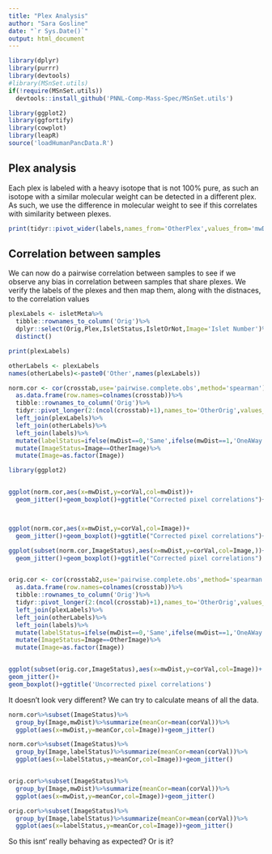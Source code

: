 ```yaml
---
title: "Plex Analysis"
author: "Sara Gosline"
date: "`r Sys.Date()`"
output: html_document
---
```


```r
library(dplyr)
library(purrr)
library(devtools)
#library(MSnSet.utils)
if(!require(MSnSet.utils))
  devtools::install_github('PNNL-Comp-Mass-Spec/MSnSet.utils')

library(ggplot2)
library(ggfortify)
library(cowplot)
library(leapR)
source('loadHumanPancData.R')
```



## Plex analysis

Each plex is labeled with a heavy isotope that is not 100% pure, as such an isotope with a similar molecular weight can be detected in a different plex. As such, we use the difference in molecular weight to see if this correlates with similarity between plexes.


```r

print(tidyr::pivot_wider(labels,names_from='OtherPlex',values_from='mwDist'))
```

## Correlation between samples

We can now do a pairwise correlation between samples to see if we observe any bias in correlation between samples that share plexes. We verify the labels of the plexes and then map them, along with the distnaces, to the correlation values

```r

plexLabels <- isletMeta%>%
  tibble::rownames_to_column('Orig')%>%
  dplyr::select(Orig,Plex,IsletStatus,IsletOrNot,Image='Islet Number')%>%
  distinct()

print(plexLabels)

otherLabels <- plexLabels
names(otherLabels)<-paste0('Other',names(plexLabels))

norm.cor <- cor(crosstab,use='pairwise.complete.obs',method='spearman')%>%
  as.data.frame(row.names=colnames(crosstab))%>%
  tibble::rownames_to_column('Orig')%>%
  tidyr::pivot_longer(2:(ncol(crosstab)+1),names_to='OtherOrig',values_to='corVal')%>%
  left_join(plexLabels)%>%
  left_join(otherLabels)%>%
  left_join(labels)%>%
  mutate(labelStatus=ifelse(mwDist==0,'Same',ifelse(mwDist==1,'OneAWay','Other')))%>%
  mutate(ImageStatus=Image==OtherImage)%>%
  mutate(Image=as.factor(Image))

library(ggplot2)


ggplot(norm.cor,aes(x=mwDist,y=corVal,col=mwDist))+
  geom_jitter()+geom_boxplot()+ggtitle("Corrected pixel correlations")+facet_grid(Image~OtherImage)



ggplot(norm.cor,aes(x=mwDist,y=corVal,col=Image))+
  geom_jitter()+geom_boxplot()+ggtitle("Corrected pixel correlations")+facet_grid(Plex~OtherPlex)

ggplot(subset(norm.cor,ImageStatus),aes(x=mwDist,y=corVal,col=Image,))+
  geom_jitter()+geom_boxplot()+ggtitle("Corrected pixel correlations")


orig.cor <- cor(crosstab2,use='pairwise.complete.obs',method='spearman')%>%
  as.data.frame(row.names=colnames(crosstab))%>%
  tibble::rownames_to_column('Orig')%>%
  tidyr::pivot_longer(2:(ncol(crosstab)+1),names_to='OtherOrig',values_to='corVal')%>%
  left_join(plexLabels)%>%
  left_join(otherLabels)%>%
  left_join(labels)%>%
  mutate(labelStatus=ifelse(mwDist==0,'Same',ifelse(mwDist==1,'OneAWay','Other')))%>%
  mutate(ImageStatus=Image==OtherImage)%>%
  mutate(Image=as.factor(Image))


ggplot(subset(orig.cor,ImageStatus),aes(x=mwDist,y=corVal,col=Image))+
geom_jitter()+
geom_boxplot()+ggtitle('Uncorrected pixel correlations')

```


It doesn't look very different? We can try to calculate means of all the data.


```r

norm.cor%>%subset(ImageStatus)%>%
  group_by(Image,mwDist)%>%summarize(meanCor=mean(corVal))%>%
  ggplot(aes(x=mwDist,y=meanCor,col=Image))+geom_jitter()

norm.cor%>%subset(ImageStatus)%>%
  group_by(Image,labelStatus)%>%summarize(meanCor=mean(corVal))%>%
  ggplot(aes(x=labelStatus,y=meanCor,col=Image))+geom_jitter()


orig.cor%>%subset(ImageStatus)%>%
  group_by(Image,mwDist)%>%summarize(meanCor=mean(corVal))%>%
  ggplot(aes(x=mwDist,y=meanCor,col=Image))+geom_jitter()

orig.cor%>%subset(ImageStatus)%>%
  group_by(Image,labelStatus)%>%summarize(meanCor=mean(corVal))%>%
  ggplot(aes(x=labelStatus,y=meanCor,col=Image))+geom_jitter()

```


So this isnt' really behaving as expected? Or is it?